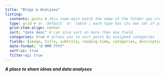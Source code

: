 ```yaml
---
title: "Blogs & Analyses"
listing: 
  contents: posts # this name must match the name of the folder you created in step #1; here, all Quarto docs in the `posts` directory will be included on your listing page
  type: grid # or `default` or `table`; each type has its own set of yaml options to include
  grid-item-align: center
  sort: "date desc" # can also sort on more than one field
  categories: true # allows you to sort posts by assigned categories 
  fields: [image, title, subtitle, reading-time, categories, description, author, date]
  date-format: "d MMM YYYY"
  sort-ui: true
  filter-ui: true
---
```


***A place to share ideas and data analyses***
